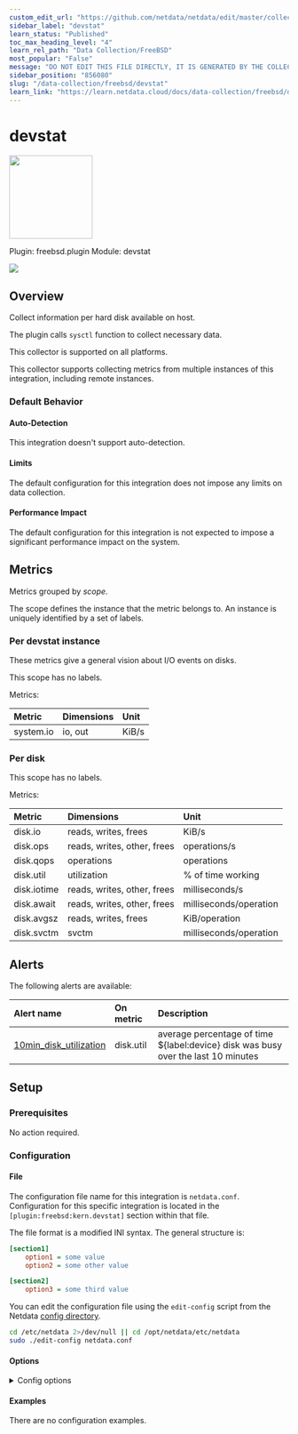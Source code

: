 ```yaml
---
custom_edit_url: "https://github.com/netdata/netdata/edit/master/collectors/freebsd.plugin/metadata.yaml"
sidebar_label: "devstat"
learn_status: "Published"
toc_max_heading_level: "4"
learn_rel_path: "Data Collection/FreeBSD"
most_popular: "False"
message: "DO NOT EDIT THIS FILE DIRECTLY, IT IS GENERATED BY THE COLLECTOR'S metadata.yaml FILE"
sidebar_position: "856080"
slug: "/data-collection/freebsd/devstat"
learn_link: "https://learn.netdata.cloud/docs/data-collection/freebsd/devstat"
---
```



# devstat


<img src="https://netdata.cloud/img/hard-drive.svg" width="150"/>


Plugin: freebsd.plugin
Module: devstat

<img src="https://img.shields.io/badge/maintained%20by-Netdata-%2300ab44" />

## Overview

Collect information per hard disk available on host.

The plugin calls `sysctl` function to collect necessary data.

This collector is supported on all platforms.

This collector supports collecting metrics from multiple instances of this integration, including remote instances.


### Default Behavior

#### Auto-Detection

This integration doesn't support auto-detection.

#### Limits

The default configuration for this integration does not impose any limits on data collection.

#### Performance Impact

The default configuration for this integration is not expected to impose a significant performance impact on the system.


## Metrics

Metrics grouped by *scope*.

The scope defines the instance that the metric belongs to. An instance is uniquely identified by a set of labels.



### Per devstat instance

These metrics give a general vision about I/O events on disks.

This scope has no labels.

Metrics:

| Metric | Dimensions | Unit |
|:------|:----------|:----|
| system.io | io, out | KiB/s |

### Per disk



This scope has no labels.

Metrics:

| Metric | Dimensions | Unit |
|:------|:----------|:----|
| disk.io | reads, writes, frees | KiB/s |
| disk.ops | reads, writes, other, frees | operations/s |
| disk.qops | operations | operations |
| disk.util | utilization | % of time working |
| disk.iotime | reads, writes, other, frees | milliseconds/s |
| disk.await | reads, writes, other, frees | milliseconds/operation |
| disk.avgsz | reads, writes, frees | KiB/operation |
| disk.svctm | svctm | milliseconds/operation |



## Alerts


The following alerts are available:

| Alert name  | On metric | Description |
|:------------|:----------|:------------|
| [ 10min_disk_utilization ](https://github.com/netdata/netdata/blob/master/health/health.d/disks.conf) | disk.util | average percentage of time ${label:device} disk was busy over the last 10 minutes |


## Setup

### Prerequisites

No action required.

### Configuration

#### File

The configuration file name for this integration is `netdata.conf`.
Configuration for this specific integration is located in the `[plugin:freebsd:kern.devstat]` section within that file.

The file format is a modified INI syntax. The general structure is:

```ini
[section1]
    option1 = some value
    option2 = some other value

[section2]
    option3 = some third value
```
You can edit the configuration file using the `edit-config` script from the
Netdata [config directory](/docs/configuring/configuration#the-netdata-config-directory).

```bash
cd /etc/netdata 2>/dev/null || cd /opt/netdata/etc/netdata
sudo ./edit-config netdata.conf
```
#### Options



<details><summary>Config options</summary>

| Name | Description | Default | Required |
|:----|:-----------|:-------|:--------:|
| enable new disks detected at runtime | Enable or disable possibility to detect new disks. | auto | False |
| performance metrics for pass devices | Enable or disable metrics for disks with type `PASS`. | auto | False |
| total bandwidth for all disks | Enable or disable total bandwidth metric for all disks. | yes | False |
| bandwidth for all disks | Enable or disable bandwidth for all disks metric. | auto | False |
| operations for all disks | Enable or disable operations for all disks metric. | auto | False |
| queued operations for all disks | Enable or disable queued operations for all disks  metric. | auto | False |
| utilization percentage for all disks | Enable or disable utilization percentage for all disks metric. | auto | False |
| i/o time for all disks | Enable or disable I/O time for all disks metric. | auto | False |
| average completed i/o time for all disks | Enable or disable average completed I/O time for all disks metric. | auto | False |
| average completed i/o bandwidth for all disks | Enable or disable average completed I/O bandwidth for all disks metric. | auto | False |
| average service time for all disks | Enable or disable average service time for all disks metric. | auto | False |
| disable by default disks matching | Do not create charts for disks listed. |  | False |

</details>

#### Examples
There are no configuration examples.


